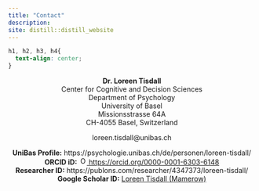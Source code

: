```yaml
---
title: "Contact"
description: 
site: distill::distill_website
---
```


```css
h1, h2, h3, h4{
  text-align: center;
}
```

<center>
**Dr. Loreen Tisdall**\
Center for Cognitive and Decision Sciences\
Department of Psychology\
University of Basel\
Missionsstrasse 64A\
CH-4055 Basel, Switzerland

loreen.tisdall@unibas.ch \


**UniBas Profile:** https://psychologie.unibas.ch/de/personen/loreen-tisdall/ \
**ORCID iD:** <a href="https://orcid.org/0000-0001-6303-6148">
<img alt="ORCID logo" src="https://info.orcid.org/wp-content/uploads/2019/11/orcid_16x16.png" width="16" height="16" />
https://orcid.org/0000-0001-6303-6148
</a>\
**Researcher ID:** https://publons.com/researcher/4347373/loreen-tisdall/ \
**Google Scholar ID:** [Loreen Tisdall (Mamerow)](https://scholar.google.co.uk/citations?user=o8ce3OwAAAAJ&hl=en&oi=ao)


</center>

